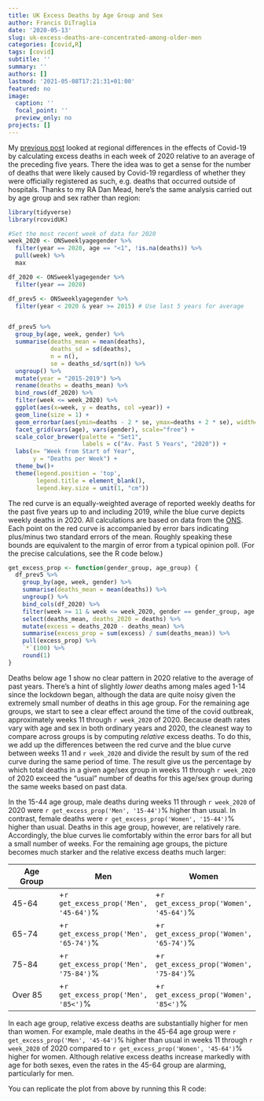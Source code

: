 ```yaml
---
title: UK Excess Deaths by Age Group and Sex
author: Francis DiTraglia
date: '2020-05-13'
slug: uk-excess-deaths-are-concentrated-among-older-men
categories: [covid,R]
tags: [covid]
subtitle: ''
summary: ''
authors: []
lastmod: '2021-05-08T17:21:31+01:00'
featured: no
image:
  caption: ''
  focal_point: ''
  preview_only: no
projects: []
---
```


<!--One of the most striking facts about covid has been its disproportionate impact on men and older people.--> 
My [previous post](https://www.econometrics.blog/2020/05/13/past-the-peak-excess-deaths-in-england-and-wales/) looked at regional differences in the effects of Covid-19 by calculating excess deaths in each week of 2020 relative to an average of the preceding five years. There the idea was to get a sense for the number of deaths that were likely caused by Covid-19 regardless of whether they were officially registered as such, e.g. deaths that occurred outside of hospitals. Thanks to my RA Dan Mead, here's the same analysis carried out by age group and sex rather than region:

```r
library(tidyverse)
library(rcovidUK)

#Set the most recent week of data for 2020
week_2020 <- ONSweeklyagegender %>%
  filter(year == 2020, age == "<1", !is.na(deaths)) %>%
  pull(week) %>%
  max

df_2020 <- ONSweeklyagegender %>%
  filter(year == 2020)

df_prev5 <- ONSweeklyagegender %>%
  filter(year < 2020 & year >= 2015) # Use last 5 years for average


df_prev5 %>%
  group_by(age, week, gender) %>%
  summarise(deaths_mean = mean(deaths),
            deaths_sd = sd(deaths),
            n = n(),
            se = deaths_sd/sqrt(n)) %>%
  ungroup() %>%
  mutate(year = "2015-2019") %>%
  rename(deaths = deaths_mean) %>%
  bind_rows(df_2020) %>%
  filter(week <= week_2020) %>%
  ggplot(aes(x=week, y = deaths, col =year)) +
  geom_line(size = 1) +
  geom_errorbar(aes(ymin=deaths - 2 * se, ymax=deaths + 2 * se), width=.2, colour="black")+
  facet_grid(vars(age), vars(gender), scale="free") +
  scale_color_brewer(palette = "Set1",
                     labels = c("Av. Past 5 Years", "2020")) +
  labs(x= "Week from Start of Year",
       y = "Deaths per Week") +
  theme_bw()+
  theme(legend.position = 'top',
        legend.title = element_blank(),
        legend.key.size = unit(1, "cm"))


```

The red curve is an equally-weighted average of reported weekly deaths for the past five years up to and including 2019, while the blue curve depicts weekly deaths in 2020. All calculations are based on data from the [ONS](https://www.ons.gov.uk/peoplepopulationandcommunity/birthsdeathsandmarriages/deaths/datasets/weeklyprovisionalfiguresondeathsregisteredinenglandandwales).
Each point on the red curve is accompanied by error bars indicating plus/minus two standard errors of the  mean. Roughly speaking these bounds are equivalent to the margin of error from a typical opinion poll. (For the precise calculations, see the R code below.) 

```r
get_excess_prop <- function(gender_group, age_group) {
  df_prev5 %>%
    group_by(age, week, gender) %>%
    summarise(deaths_mean = mean(deaths)) %>%
    ungroup() %>%
    bind_cols(df_2020) %>%
    filter(week >= 11 & week <= week_2020, gender == gender_group, age == age_group) %>%
    select(deaths_mean, deaths_2020 = deaths) %>%
    mutate(excess = deaths_2020 - deaths_mean) %>%
    summarise(excess_prop = sum(excess) / sum(deaths_mean)) %>%
    pull(excess_prop) %>% 
    `*`(100) %>%
    round(1)
}
```

Deaths below age 1 show no clear pattern in 2020 relative to the average of past years.
There's a hint of slightly *lower* deaths among males aged 1-14 since the lockdown began, although the data are quite noisy given the extremely small number of deaths in this age group. 
For the remaining age groups, we start to see a clear effect around the time of the covid outbreak, approximately weeks 11 through `r week_2020` of 2020.
Because death rates vary with age and sex in both ordinary years and 2020, the cleanest way to compare across groups is by computing *relative* excess deaths.
To do this, we add up the differences between the red curve and the blue curve between weeks 11 and `r week_2020` and divide the result by sum of the red curve during the same period of time. 
The result give us the percentage by which total deaths in a given age/sex group in weeks 11 through `r week_2020` of 2020 exceed the "usual" number of deaths for this age/sex group during the same weeks based on past data.

In the 15-44 age group, male deaths during weeks 11 through `r week_2020` of 2020 were `r get_excess_prop('Men', '15-44')`% higher than usual. In contrast, female deaths were `r get_excess_prop('Women', '15-44')`% higher than usual. Deaths in this age group, however, are relatively rare. Accordingly, the blue curves lie comfortably within the error bars for all but a small number of weeks. For the remaining age groups, the picture becomes much starker and the relative excess deaths much larger:

| Age Group     | Men         | Women |
| ------------- |------------ | ------|
| 45-64         | +`r get_excess_prop('Men', '45-64')`% | +`r get_excess_prop('Women', '45-64')`% |
| 65-74         | +`r get_excess_prop('Men', '65-74')`% | +`r get_excess_prop('Women', '65-74')`% |
| 75-84         | +`r get_excess_prop('Men', '75-84')`% | +`r get_excess_prop('Women', '75-84')`% |
| Over 85       | +`r get_excess_prop('Men', '85<')`% | +`r get_excess_prop('Women', '85<')`% |

In each age group, relative excess deaths are substantially higher for men than women. 
For example, male deaths in the 45-64 age group were `r get_excess_prop('Men', '45-64')`% higher than usual in weeks 11 through `r week_2020` of 2020 compared to `r get_excess_prop('Women', '45-64')`% higher for women. Although relative excess deaths increase markedly with age for both sexes, even the rates in the 45-64 group are alarming, particularly for men.

You can replicate the plot from above by running this R code: 
```r
```
